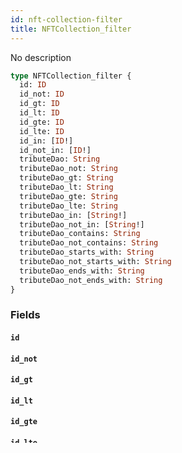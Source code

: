 ```yaml
---
id: nft-collection-filter
title: NFTCollection_filter
---
```


No description

```graphql
type NFTCollection_filter {
  id: ID
  id_not: ID
  id_gt: ID
  id_lt: ID
  id_gte: ID
  id_lte: ID
  id_in: [ID!]
  id_not_in: [ID!]
  tributeDao: String
  tributeDao_not: String
  tributeDao_gt: String
  tributeDao_lt: String
  tributeDao_gte: String
  tributeDao_lte: String
  tributeDao_in: [String!]
  tributeDao_not_in: [String!]
  tributeDao_contains: String
  tributeDao_not_contains: String
  tributeDao_starts_with: String
  tributeDao_not_starts_with: String
  tributeDao_ends_with: String
  tributeDao_not_ends_with: String
}
```

### Fields

#### `id` 

#### `id_not` 

#### `id_gt` 

#### `id_lt` 

#### `id_gte` 

#### `id_lte` 

#### `id_in` 

#### `id_not_in` 

#### `tributeDao` 

#### `tributeDao_not` 

#### `tributeDao_gt` 

#### `tributeDao_lt` 

#### `tributeDao_gte` 

#### `tributeDao_lte` 

#### `tributeDao_in` 

#### `tributeDao_not_in` 

#### `tributeDao_contains` 

#### `tributeDao_not_contains` 

#### `tributeDao_starts_with` 

#### `tributeDao_not_starts_with` 

#### `tributeDao_ends_with` 

#### `tributeDao_not_ends_with` 
